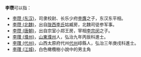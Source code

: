 '''李瓒'''可以指：

*[[李瓒_(东汉)|李瓒 (东汉)]]，司隶校尉、长乐少府[[李膺_(东汉)|李膺]]之子，东汉东平相。
*[[李瓒_(北魏)|李瓒 (北魏)]]，出自[[陇西李氏|陇西李氏]]姑臧房，北魏司徒参军事。
*[[李瓒_(唐朝)|李瓒 (唐朝)]]，出自宗室小郑王房，宰相[[李宗闵|李宗闵]]之子。
*[[李瓚_(濮州)|李瓚 (濮州)]]，[[山東|山東]][[濮州|濮州]]人，弘治九年丙辰科進士。
*[[李瓚_(代州)|李瓚 (代州)]]，山西太原府代州[[代州|代州]]崞縣人，弘治三年庚戌科進士。
*[[李瓚_(江城)|李瓚 (江城)]]，白色橄欖樹小說中的男主角

{{消歧義|Z瓒|cat=二字李姓人名消歧义}}